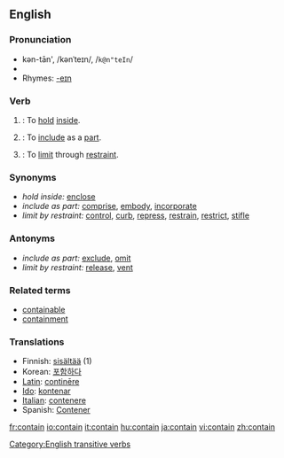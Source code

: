 ==English==

===Pronunciation===
*kən-tān', /kənˈteɪn/, /<tt>k@n"teIn</tt>/
*{{audio|en-ca-contain.ogg|Audio (CA)}}
*Rhymes: [[Rhymes:English:-eɪn|-eɪn]]

===Verb===
{{en-verb}}

# {{transitive}}: To [[hold]] [[inside]].
# {{transitive}}: To [[include]] as a [[part]].
# {{transitive}}: To [[limit]] through [[restraint]].

===Synonyms===
*''hold inside:'' [[enclose]]
*''include as part:'' [[comprise]], [[embody]], [[incorporate]]
*''limit by restraint:'' [[control]], [[curb]], [[repress]], [[restrain]], [[restrict]], [[stifle]]

===Antonyms===
*''include as part:'' [[exclude]], [[omit]]
*''limit by restraint:'' [[release]], [[vent]]

===Related terms===
* [[containable]]
* [[containment]]

===Translations===
*Finnish: [[sisältää]] (1)
*Korean: [[포함하다]]
*[[Latin]]: [[continere|continēre]]
*[[Ido]]: [[kontenar]]
*[[Italian]]: [[contenere]]
*Spanish: [[Contener]]

[[Category:English transitive verbs]]

[[fr:contain]]
[[io:contain]]
[[it:contain]]
[[hu:contain]]
[[ja:contain]]
[[vi:contain]]
[[zh:contain]]